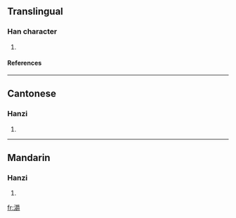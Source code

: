 ==Translingual==
===Han character===
{{Han char|rn=85|rad=水|as=18|sn=21|four=3214<sub>6</sub>|canj=水月田戈 (EBWI)}}
# {{defn|Han|sort=水18}}
====References====
{{Han ref|kx=0662.110|dkj=18735|dj=1071.140|hdz=31789.030|uh=7042|ud=28738|bh=F461|bd=62561}}

----
==Cantonese==
===Hanzi===
{{yue-hanzi|jyut=|y=juk1}}
# {{defn|Cantonese}}

----
==Mandarin==
===Hanzi===
{{cmn-hanzi|pin=[[zhuó]] ([[zhuo2]])|wg=cho<sup>2</sup>}}
# {{defn|Mandarin}}

[[fr:灂]]